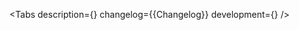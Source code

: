 

<Meta of={Stories} />

<ComponentHeader
    name='Steps'
    design='https://www.figma.com/file/cdNnkh2QdxuvYLrBm4cubM/Web-%3A%3A-Core-Default-Components?type=design&node-id=101204%3A117641&mode=design&t=Itgzojk9BOtPqYkS-1'
    children='Используется для разделения сложной формы или анкеты на последовательные шаги.'
/>

<Tabs
    description={<Description />}
    changelog={<Markdown>{Changelog}</Markdown>}
    development={<Development />}
/>
